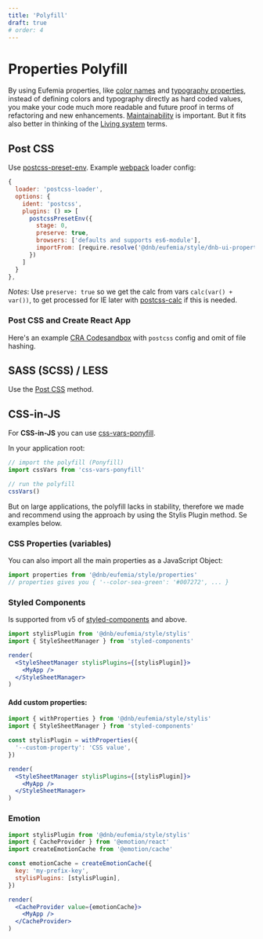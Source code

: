 ```yaml
---
title: 'Polyfill'
draft: true
# order: 4
---
```


# Properties Polyfill

By using Eufemia properties, like [color names](/uilib/usage/customisation/colors) and [typography properties](/uilib/typography), instead of defining colors and typography directly as hard coded values, you make your code much more readable and future proof in terms of refactoring and new enhancements. [Maintainability](/uilib/getting-started/maintainability) is important. But it fits also better in thinking of the [Living system](/uilib/getting-started/living-system) terms.

## Post CSS

Use [postcss-preset-env](https://github.com/csstools/postcss-preset-env). Example [webpack](https://webpack.js.org) loader config:

```js
{
  loader: 'postcss-loader',
  options: {
    ident: 'postcss',
    plugins: () => [
      postcssPresetEnv({
        stage: 0,
        preserve: true,
        browsers: ['defaults and supports es6-module'],
        importFrom: [require.resolve('@dnb/eufemia/style/dnb-ui-properties.css')]
      })
    ]
  }
},
```

_Notes_: Use `preserve: true` so we get the calc from vars `calc(var() + var())`, to get processed for IE later with [postcss-calc](https://github.com/postcss/postcss-calc) if this is needed.

### Post CSS and Create React App

Here's an example [CRA Codesandbox](https://codesandbox.io/s/eufemia-scss-polyfill-knfpz?file=/config-overrides.js) with `postcss` config and omit of file hashing.

## SASS (SCSS) / LESS

Use the [Post CSS](/uilib/usage/customisation/styling/polyfill#post-css) method.

## CSS-in-JS

For **CSS-in-JS** you can use [css-vars-ponyfill](https://github.com/jhildenbiddle/css-vars-ponyfill).

In your application root:

```js
// import the polyfill (Ponyfill)
import cssVars from 'css-vars-ponyfill'

// run the polyfill
cssVars()
```

But on large applications, the polyfill lacks in stability, therefore we made and recommend using the approach by using the Stylis Plugin method. Se examples below.

### CSS Properties (variables)

You can also import all the main properties as a JavaScript Object:

```js
import properties from '@dnb/eufemia/style/properties'
// properties gives you { '--color-sea-green': '#007272', ... }
```

### Styled Components

Is supported from v5 of [styled-components](https://www.styled-components.com) and above.

```jsx
import stylisPlugin from '@dnb/eufemia/style/stylis'
import { StyleSheetManager } from 'styled-components'

render(
  <StyleSheetManager stylisPlugins={[stylisPlugin]}>
    <MyApp />
  </StyleSheetManager>
)
```

#### Add custom properties:

```jsx
import { withProperties } from '@dnb/eufemia/style/stylis'
import { StyleSheetManager } from 'styled-components'

const stylisPlugin = withProperties({
  '--custom-property': 'CSS value',
})

render(
  <StyleSheetManager stylisPlugins={[stylisPlugin]}>
    <MyApp />
  </StyleSheetManager>
)
```

### Emotion

```jsx
import stylisPlugin from '@dnb/eufemia/style/stylis'
import { CacheProvider } from '@emotion/react'
import createEmotionCache from '@emotion/cache'

const emotionCache = createEmotionCache({
  key: 'my-prefix-key',
  stylisPlugins: [stylisPlugin],
})

render(
  <CacheProvider value={emotionCache}>
    <MyApp />
  </CacheProvider>
)
```
